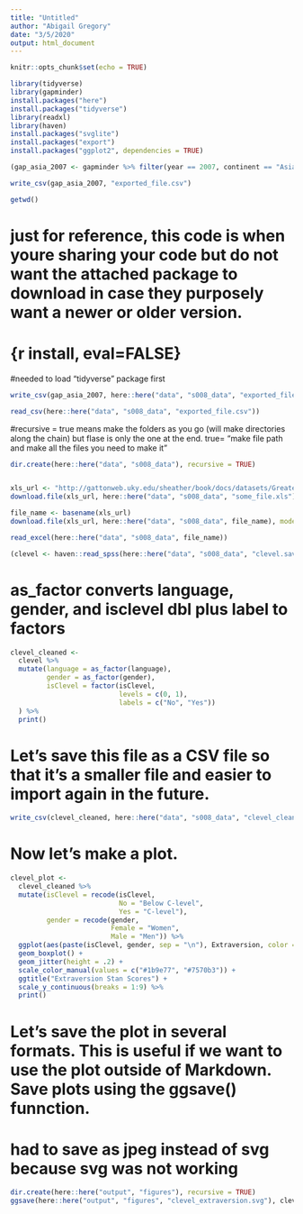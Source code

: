 ```yaml
---
title: "Untitled"
author: "Abigail Gregory"
date: "3/5/2020"
output: html_document
---
```


```r
knitr::opts_chunk$set(echo = TRUE)
```

```r
library(tidyverse)
library(gapminder)
install.packages("here")
install.packages("tidyverse")
library(readxl) 
library(haven)
install.packages("svglite")
install.packages("export")
install.packages("ggplot2", dependencies = TRUE)
```


```r
(gap_asia_2007 <- gapminder %>% filter(year == 2007, continent == "Asia"))
```






```r
write_csv(gap_asia_2007, "exported_file.csv")
```


```r
getwd()
```

# just for reference, this code is when youre sharing your code but do not want the attached package to download in case they purposely want a newer or older version.
# {r install, eval=FALSE}



#needed to load "tidyverse" package first
```r
write_csv(gap_asia_2007, here::here("data", "s008_data", "exported_file.csv"))
```


```r
read_csv(here::here("data", "s008_data", "exported_file.csv"))
```


#recursive = true means make the folders as you go (will make directories along the chain) but flase is only the one at the end. true= "make file path and make all the files you need to make it"
```r
dir.create(here::here("data", "s008_data"), recursive = TRUE)


xls_url <- "http://gattonweb.uky.edu/sheather/book/docs/datasets/GreatestGivers.xls"
download.file(xls_url, here::here("data", "s008_data", "some_file.xls"), mode = "wb")
```


```r
file_name <- basename(xls_url)
download.file(xls_url, here::here("data", "s008_data", file_name), mode = "wb")
```


```r
read_excel(here::here("data", "s008_data", file_name))

```



```r
(clevel <- haven::read_spss(here::here("data", "s008_data", "clevel.sav")))

```



# as_factor converts language, gender, and isclevel dbl plus label to factors
```r
clevel_cleaned <-
  clevel %>% 
  mutate(language = as_factor(language),
         gender = as_factor(gender),
         isClevel = factor(isClevel, 
                           levels = c(0, 1), 
                           labels = c("No", "Yes"))
  ) %>% 
  print()
```


# Let’s save this file as a CSV file so that it’s a smaller file and easier to import again in the future.


```r
write_csv(clevel_cleaned, here::here("data", "s008_data", "clevel_cleaned.csv"))

```



# Now let’s make a plot.

```r
clevel_plot <-
  clevel_cleaned %>% 
  mutate(isClevel = recode(isClevel, 
                           No = "Below C-level", 
                           Yes = "C-level"),
         gender = recode(gender,
                         Female = "Women",
                         Male = "Men")) %>% 
  ggplot(aes(paste(isClevel, gender, sep = "\n"), Extraversion, color = gender)) +
  geom_boxplot() +
  geom_jitter(height = .2) +
  scale_color_manual(values = c("#1b9e77", "#7570b3")) +
  ggtitle("Extraversion Stan Scores") +
  scale_y_continuous(breaks = 1:9) %>% 
  print()
```

# Let’s save the plot in several formats. This is useful if we want to use the plot outside of Markdown. Save plots using the ggsave() funnction.

# had to save as jpeg instead of svg because svg was not working 

```r
dir.create(here::here("output", "figures"), recursive = TRUE)
ggsave(here::here("output", "figures", "clevel_extraversion.svg"), clevel_plot)
```

